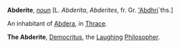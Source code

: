 '''Abderite''', ''[[noun (part of speech)|noun]]'' [L. ''Abderita'', ''Abderites'', fr. Gr. [['Abdhri]]`ths.]

An inhabitant of [[Abdera]], in [[Thrace]].

'''The Abderite''', [[Democritus]], the [[Laughing]] [[Philosopher]].